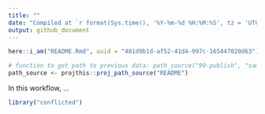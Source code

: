 ```yaml
---
title: ""
date: "Compiled at `r format(Sys.time(), '%Y-%m-%d %H:%M:%S', tz = 'UTC')` UTC"
output: github_document
---
```


```r
here::i_am("README.Rmd", uuid = "481d9b1d-af52-41d4-997c-165447020d63")

# function to get path to previous data: path_source("99-publish", "sample.csv")
path_source <- projthis::proj_path_source("README")
```

In this workflow, ...

```r
library("conflicted")
```
